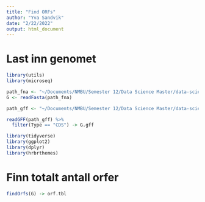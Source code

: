 ```yaml
---
title: "Find ORFs"
author: "Yva Sandvik"
date: "2/22/2022"
output: html_document
---
```

# Last inn genomet

```r

library(utils)
library(microseq)

path_fna <- "~/Documents/NMBU/Semester 12/Data Science Master/data-science-thesis/data_expo/fna/GCF_000240185.1_ASM24018v2_genomic.fna.gz"
G <- readFasta(path_fna)

path_gff <- "~/Documents/NMBU/Semester 12/Data Science Master/data-science-thesis/data_expo/gff/GCF_000240185.1_ASM24018v2_genomic.gff"

readGFF(path_gff) %>% 
  filter(Type == "CDS") -> G.gff

library(tidyverse)
library(ggplot2)
library(dplyr)
library(hrbrthemes)

```


# Finn totalt antall orfer

```r

findOrfs(G) -> orf.tbl 

```
